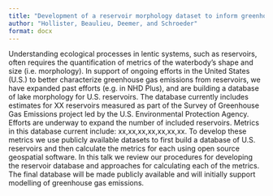 ```yaml
---
title: "Development of a reservoir morphology dataset to inform greenhouse gas emissions for U.S. reservoirs."
author: "Hollister, Beaulieu, Deemer, and Schroeder"
format: docx
---
```


Understanding ecological processes in lentic systems, such as reservoirs, often requires the quantification of metrics of the waterbody's shape and size (i.e. morphology).  In support of ongoing efforts in the United States (U.S.) to better characterize greenhouse gas emissions from reservoirs, we have expanded past efforts (e.g. in NHD Plus), and are building a database of lake morphology for U.S. reservoirs.  The database currently includes estimates for XX reservoirs measured as part of the Survey of Greenhouse Gas Emissions project led by the U.S. Environmental Protection Agency.  Efforts are underway to expand the number of included reservoirs.  Metrics in this database current include: xx,xx,xx,xx,xx,xx,xx.  To develop these metrics we use publicly available datasets to first build a database of U.S. reservoirs and then calculate the metrics for each using open source geospatial software.  In this talk we review our procedures for developing the reservoir database and approaches for calculating each of the metrics.  The final database will be made publicly available and will initially support modelling of greenhouse gas emissions.       